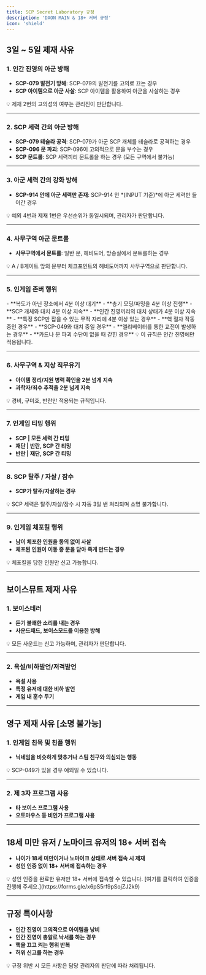 ```yaml
---
title: SCP Secret Laboratory 규정
description: 'DAON MAIN & 18+ 서버 규정'
icon: 'shield'
---
```


## 3일 ~ 5일 제재 사유

### 1. 인간 진영의 아군 방해

- **SCP-079 발전기 방해**: SCP-079의 발전기를 고의로 끄는 경우
- **SCP 아이템으로 아군 사살**: SCP 아이템을 활용하여 아군을 사살하는 경우

<Callout type="warning">
  💡 제재 2번의 고의성의 여부는 관리진이 판단합니다.
</Callout>

---

### 2. SCP 세력 간의 아군 방해

- **SCP-079 테슬라 공격**: SCP-079가 아군 SCP 개체를 테슬라로 공격하는 경우
- **SCP-096 문 파괴**: SCP-096이 고의적으로 문을 부수는 경우
- **SCP 문트롤**: SCP 세력끼리 문트롤을 하는 경우 (모든 구역에서 불가능)

---

### 3. 아군 세력 간의 강화 방해

- **SCP-914 안에 아군 세력만 존재**: SCP-914 안 *(INPUT 기준)*에 아군 세력만 들어간 경우

<Callout type="info">
  💡 예외 4번과 제재 1번은 우선순위가 동일시되며, 관리자가 판단합니다.
</Callout>

---

### 4. 사무구역 아군 문트롤

- **사무구역에서 문트롤**: 일반 문, 헤비도어, 방송실에서 문트롤하는 경우

<Callout type="info">
  💡 A / B게이트 앞의 문부터 체크포인트의 헤비도어까지 사무구역으로 판단합니다.
</Callout>

---

### 5. 인게임 존버 행위

<Tabs>
  <Tab title="주요 제재 사유">
    - **복도가 아닌 장소에서 4분 이상 대기**  
    - **총기 모딩/파밍을 4분 이상 진행**  
    - **SCP 개체와 대치 4분 이상 지속**  
    - **인간 진영끼리의 대치 상태가 4분 이상 지속**  
    - **특정 SCP만 잡을 수 있는 무적 자리에 4분 이상 있는 경우**  
  </Tab>

  <Tab title="예외 사항">
    - **핵 절차 작동 중인 경우**  
    - **SCP-049와 대치 중일 경우**  
    - **엘리베이터를 통한 교전이 발생하는 경우**  
    - **카드나 문 파괴 수단이 없을 때 갇힌 경우**  
  </Tab>
</Tabs>

<Callout type="info">
  💡 이 규칙은 인간 진영에만 적용됩니다.
</Callout>

---

### 6. 사무구역 & 지상 직무유기

- **아이템 정리/지원 병력 확인을 2분 넘게 지속**
- **과학자/죄수 추적을 2분 넘게 지속**

<Callout type="info">
  💡 경비, 구미호, 반란만 적용되는 규칙입니다.
</Callout>

---

### 7. 인게임 티밍 행위

- **SCP | 모든 세력 간 티밍**  
- **재단 | 반란, SCP 간 티밍**  
- **반란 | 재단, SCP 간 티밍**

---

### 8. SCP 탈주 / 자살 / 잠수

- **SCP가 탈주/자살하는 경우**

<Callout type="warning">
  💡 SCP 세력은 탈주/자살/잠수 시 자동 3일 밴 처리되며 소명 불가합니다.
</Callout>

---

### 9. 인게임 체포킬 행위

- **남이 체포한 인원을 동의 없이 사살**  
- **체포된 인원이 이동 중 문을 닫아 죽게 만드는 경우**

<Callout type="info">
  💡 체포킬을 당한 인원만 신고 가능합니다.
</Callout>

---

## 보이스뮤트 제재 사유

### 1. 보이스테러

- **듣기 불쾌한 소리를 내는 경우**  
- **사운드패드, 보이스모드를 이용한 방해**

<Callout type="warning">
  💡 모든 사운드는 신고 가능하며, 관리자가 판단합니다.
</Callout>

---

### 2. 욕설/비하발언/저격발언

- **욕설 사용**  
- **특정 유저에 대한 비하 발언**  
- **게임 내 훈수 두기**

---

## 영구 제재 사유 [소명 불가능]

### 1. 인게임 친목 및 친플 행위

- **닉네임을 비슷하게 맞추거나 스팀 친구와 의심되는 행동**

<Callout type="info">
  💡 SCP-049가 있을 경우 예외일 수 있습니다.
</Callout>

---

### 2. 제 3자 프로그램 사용

- **타 보이스 프로그램 사용**  
- **오토마우스 등 비인가 프로그램 사용**

---

## 18세 미만 유저 / 노마이크 유저의 18+ 서버 접속

- **나이가 18세 미만이거나 노마이크 상태로 서버 접속 시 제재**  
- **성인 인증 없이 18+ 서버에 접속하는 경우**

<Callout type="info">
  💡 성인 인증을 완료한 유저만 18+ 서버에 접속할 수 있습니다. [여기를 클릭하여 인증을 진행해 주세요.](https://forms.gle/x6pS5rf9pSojZJ2k9)
</Callout>

---

## 규정 특이사항

- **인간 진영이 고의적으로 아이템을 낭비**  
- **인간 진영이 총알로 낙서를 하는 경우**  
- **핵을 끄고 켜는 행위 반복**  
- **허위 신고를 하는 경우**

<Callout type="info">
  💡 규정 위반 시 모든 사항은 담당 관리자의 판단에 따라 처리됩니다.
</Callout>
